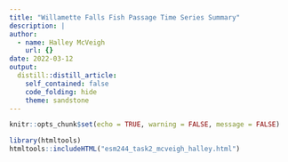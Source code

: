 ```yaml
---
title: "Willamette Falls Fish Passage Time Series Summary"
description: |
author:
  - name: Halley McVeigh
    url: {}
date: 2022-03-12
output:
  distill::distill_article:
    self_contained: false
    code_folding: hide
    theme: sandstone
---
```



```r
knitr::opts_chunk$set(echo = TRUE, warning = FALSE, message = FALSE)

library(htmltools)
htmltools::includeHTML("esm244_task2_mcveigh_halley.html")

```
